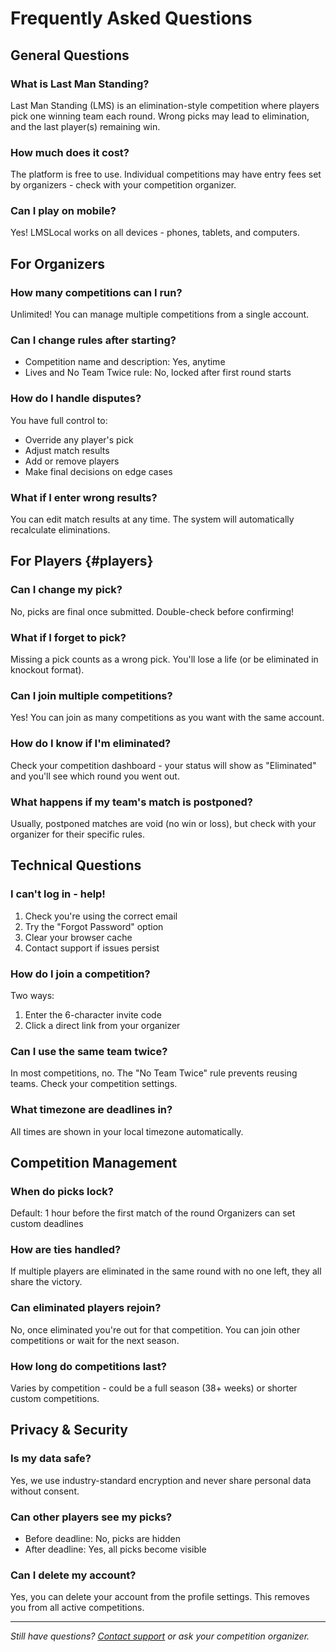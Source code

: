 # Frequently Asked Questions

## General Questions

### What is Last Man Standing?
Last Man Standing (LMS) is an elimination-style competition where players pick one winning team each round. Wrong picks may lead to elimination, and the last player(s) remaining win.

### How much does it cost?
The platform is free to use. Individual competitions may have entry fees set by organizers - check with your competition organizer.

### Can I play on mobile?
Yes! LMSLocal works on all devices - phones, tablets, and computers.

## For Organizers

### How many competitions can I run?
Unlimited! You can manage multiple competitions from a single account.

### Can I change rules after starting?
- Competition name and description: Yes, anytime
- Lives and No Team Twice rule: No, locked after first round starts

### How do I handle disputes?
You have full control to:
- Override any player's pick
- Adjust match results
- Add or remove players
- Make final decisions on edge cases

### What if I enter wrong results?
You can edit match results at any time. The system will automatically recalculate eliminations.

## For Players {#players}

### Can I change my pick?
No, picks are final once submitted. Double-check before confirming!

### What if I forget to pick?
Missing a pick counts as a wrong pick. You'll lose a life (or be eliminated in knockout format).

### Can I join multiple competitions?
Yes! You can join as many competitions as you want with the same account.

### How do I know if I'm eliminated?
Check your competition dashboard - your status will show as "Eliminated" and you'll see which round you went out.

### What happens if my team's match is postponed?
Usually, postponed matches are void (no win or loss), but check with your organizer for their specific rules.

## Technical Questions

### I can't log in - help!
1. Check you're using the correct email
2. Try the "Forgot Password" option
3. Clear your browser cache
4. Contact support if issues persist

### How do I join a competition?
Two ways:
1. Enter the 6-character invite code
2. Click a direct link from your organizer

### Can I use the same team twice?
In most competitions, no. The "No Team Twice" rule prevents reusing teams. Check your competition settings.

### What timezone are deadlines in?
All times are shown in your local timezone automatically.

## Competition Management

### When do picks lock?
Default: 1 hour before the first match of the round
Organizers can set custom deadlines

### How are ties handled?
If multiple players are eliminated in the same round with no one left, they all share the victory.

### Can eliminated players rejoin?
No, once eliminated you're out for that competition. You can join other competitions or wait for the next season.

### How long do competitions last?
Varies by competition - could be a full season (38+ weeks) or shorter custom competitions.

## Privacy & Security

### Is my data safe?
Yes, we use industry-standard encryption and never share personal data without consent.

### Can other players see my picks?
- Before deadline: No, picks are hidden
- After deadline: Yes, all picks become visible

### Can I delete my account?
Yes, you can delete your account from the profile settings. This removes you from all active competitions.

---

*Still have questions? [Contact support](/help/support) or ask your competition organizer.*